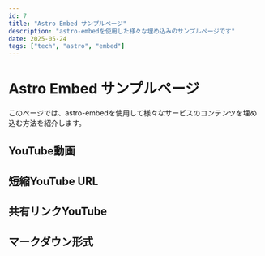 ```yaml
---  
id: 7  
title: "Astro Embed サンプルページ"  
description: "astro-embedを使用した様々な埋め込みのサンプルページです"  
date: 2025-05-24  
tags: ["tech", "astro", "embed"]  
---
```



# Astro Embed サンプルページ  

このページでは、astro-embedを使用して様々なサービスのコンテンツを埋め込む方法を紹介します。  

## YouTube動画  

<YouTube id="dQw4w9WgXcQ" playlabel="Play" />

## 短縮YouTube URL

<YouTube id="dQw4w9WgXcQ" playlabel="Play" />

## 共有リンクYouTube

<YouTube id="dQw4w9WgXcQ" playlabel="Play" />

## マークダウン形式

<YouTube id="dQw4w9WgXcQ" playlabel="Play" />
